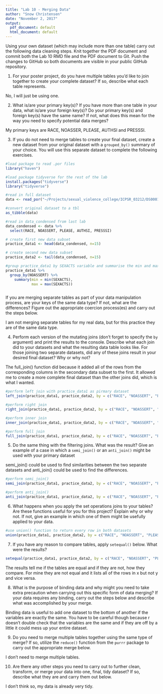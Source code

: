 ```yaml
---
title: "Lab 10 - Merging Data"
author: "Snow Christensen"
date: "November 2, 2017"
output:
  pdf_document: default
  html_document: default
---
```


Using your own dataset (which may include more than one table) carry out the following data cleaning steps. Knit together the PDF document and commit both the Lab 10 RMD file and the PDF document to Git. Push the changes to GitHub so both documents are visible in your public GitHub repository. 

1. For your poster project, do you have multiple tables you'd like to join together to create your complete dataset? If so, describe what each table represents. 

No, I will just be using one. 


2. What is/are your primary key(s)? If you have more than one table in your data, what is/are your foreign key(s)? Do your primary key(s) and foreign key(s) have the same name? If not, what does this mean for the way you need to specify potential data merges?

My primary keys are RACE, NOASSER, PLEASE, AUTHSI and PRESSSI.

3. If you do not need to merge tables to create your final dataset, create a new dataset from your original dataset with a `grouped_by()` summary of your choice. You will use this separate dataset to complete the following exercises. 

```r
#load package to read .por files
library("haven")

#load package tidyverse for the rest of the lab
install.packages("tidyverse")
library("tidyverse")

#read in full dataset
data <- read_por("~/Projects/sexual_violence_college/ICPSR_03212/DS0001/03212-0001-Data.por")

#convert original dataset to a tbl
as_tibble(data)

#read in data_condensed from last lab
data_condensed <- data %>%
  select(RACE, NOASSERT, PLEASE, AUTHSI, PRESSSI)

# create first new data subset
practice_data1 <- head(data_condensed, n=15)

# create second new data subset
practice_data2 <- tail(data_condensed, n=15)

#group practice_data1 by SEXACTS variable and summarise the min and max of that variable
practice_data1 %>% 
  group_by(NOASSERT) %>%
    summary(min = min(SEXACTS),
            max = max(SEXACTS))



```
If you are merging separate tables as part of your data manipulation process, are your keys of the same data type? If not, what are the differences? Figure out the appropriate coercion process(es) and carry out the steps below. 

I am not merging separate tables for my real data, but for this practice they are of the same data type. 

4. Perform each version of the mutating joins (don't forget to specify the `by` argument) and print the results to the console. Describe what each join did to your datasets and what the resulting data table looks like. For those joining two separate datasets, did any of these joins result in your desired final dataset? Why or why not?

The full_join() function did because it added all of the rows from the corresponding columns in the secondary data subset to the first. It allowed me to create a more complete final dataset than the other joins did, which is what I wanted.
```r


#perform left join with practice_data1 as pirmary dataset
left_join(practice_data1, practice_data2, by = c("RACE", "NOASSERT", "PLEASE", "AUTHSI", "PRESSSI"))

#perform right join
right_join(practice_data1, practice_data2, by = c("RACE", "NOASSERT", "PLEASE", "AUTHSI", "PRESSSI"))

#perform inner join 
inner_join(practice_data1, practice_data2, by = c("RACE", "NOASSERT", "PLEASE", "AUTHSI", "PRESSSI"))

#perform full join
full_join(practice_data1, practice_data2, by = c("RACE", "NOASSERT", "PLEASE", "AUTHSI", "PRESSSI"))

```

5. Do the same thing with the filtering joins. What was the result? Give an example of a case in which a `semi_join()` or an `anti_join()` might be used with your primary dataset

semi_join() could be used to find similarities between the two separate datasets and anti_join() could be used to find the differences. 

```r

#perform semi_join()
semi_join(practice_data1, practice_data2, by = c("RACE", "NOASSERT", "PLEASE", "AUTHSI", "PRESSSI"))

#perform anti_join()
anti_join(practice_data1, practice_data2, by = c("RACE", "NOASSERT", "PLEASE", "AUTHSI", "PRESSSI"))
```
6. What happens when you apply the set operations joins to your tables? Are these functions useful for you for this project? Explain why or why not. If not, give an example in which one of them might be usefully applied to your data. 

```r
#use union() function to return every row in both datasets
union(practice_data1, practice_data2, by = c("RACE", "NOASSERT", "PLEASE", "AUTHSI", "PRESSSI"))
```

7. If you have any reason to compare tables, apply `setequal()` below. What were the results? 
```r

setequal(practice_data1, practice_data2, by = c("RACE", "NOASSERT", "PLEASE", "AUTHSI", "PRESSSI"))
```

The results tell me if the tables are equal and if they are not, how they compare. For mine they are not equal and it lists all of the rows in x but not y and vice versa.


8. What is the purpose of binding data and why might you need to take extra precaution when carrying out this specific form of data merging? If your data requires any binding, carry out the steps below and describe what was accomplished by your merge.

Binding data is useful to add one dataset to the bottom of another if the variables are exactly the same. You have to be careful though because r doesn't double check that the variables are the same and if they are off by a little it could mess up your entire dataset.


9. Do you need to merge multiple tables together using the same type of merge? If so, utilize the `reduce()` function from the `purrr` package to carry out the appropriate merge below. 

I don't need to merge multiple tables.


10. Are there any other steps you need to carry out to further clean, transform, or merge your data into one, final, tidy dataset? If so, describe what they are and carry them out below.

I don't think so, my data is already very tidy.










